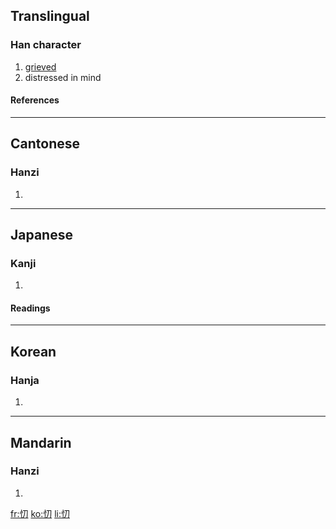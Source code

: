 ==Translingual==
===Han character===
{{Han char|rn=61|rad=心|as=02|sn=5|four=9702<sub>0</sub>|canj=心尸竹 (PSH), X心尸竹 (XPSH)}}
# [[grieved]]
# distressed in mind
====References====
{{Han ref|kx=0375.080|dkj=10305|dj=0702.050|hdz=42268.080|uh=5FC9|ud=24521|bh=C97B|bd=51579}}
----
==Cantonese==
===Hanzi===
{{yue-hanzi|jyut=|y=dou1, tou1}}
# {{defn|Cantonese}}
----
==Japanese==
===Kanji===
{{ja-kanji|grade=|rs=心02}}
# {{defn|Japanese}} 
====Readings====
{{ja-readings|on=[[とう]] (tō)|kun=[[うれえる]] (ureeru)}}
----
==Korean==
===Hanja===
{{ko-hanja|hangeul=도|eumhun=|rv=do|mr=to|y=to}}
# {{defn|Korean}}
----
==Mandarin==
===Hanzi===
{{cmn-hanzi|pin=[[dāo]] ([[dao1]])|wg=tao<sup>1</sup>}}
# {{defn|Mandarin}}

[[fr:忉]]
[[ko:忉]]
[[li:忉]]